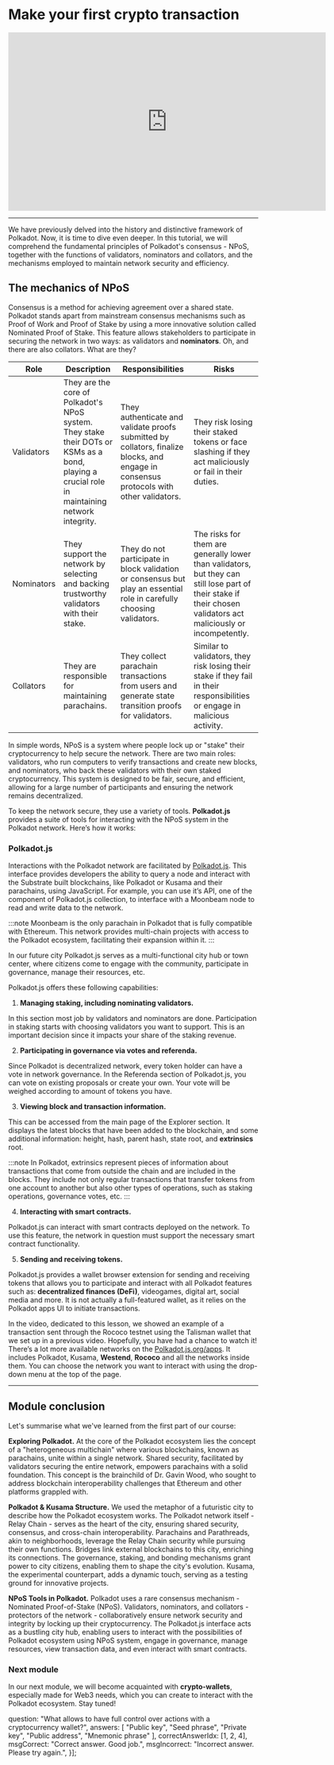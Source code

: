 # Make your first crypto transaction

<center>
<iframe width="640" height="360"
    src="https://www.youtube.com/embed/B624H4K1Fzc?fs=2&autoplay=0" frameborder="0"
    allow="fullscreen; accelerometer; autoplay; clipboard-write; encrypted-media; gyroscope; picture-in-picture" allowfullscreen></iframe>
</center>
<hr/>

We have previously delved into the history and distinctive framework of Polkadot. Now, it is time to dive even deeper. In this tutorial, we will comprehend the fundamental principles of Polkadot's consensus - NPoS, together with the functions of validators, nominators and collators, and the mechanisms employed to maintain network security and efficiency.

## **The mechanics of NPoS**


Consensus is a method for achieving agreement over a shared state. Polkadot stands apart from mainstream consensus mechanisms such as Proof of Work and Proof of Stake by using a more innovative solution called Nominated Proof of Stake. This feature allows stakeholders to participate in securing the network in two ways: as validators and **nominators**. Oh, and there are also collators. What are they?

| Role | Description | Responsibilities | Risks |
| --- | --- | --- | --- |
| Validators | They are the core of Polkadot's NPoS system. They stake their DOTs or KSMs as a bond, playing a crucial role in maintaining network integrity. | They authenticate and validate proofs submitted by collators, finalize blocks, and engage in consensus protocols with other validators. | They risk losing their staked tokens or face slashing if they act maliciously or fail in their duties. |
| Nominators | They support the network by selecting and backing trustworthy validators with their stake. | They do not participate in block validation or consensus but play an essential role in carefully choosing validators. | The risks for them are generally lower than validators, but they can still lose part of their stake if their chosen validators act maliciously or incompetently. |
| Collators | They are responsible for maintaining parachains. | They collect parachain transactions from users and generate state transition proofs for validators. | Similar to validators, they risk losing their stake if they fail in their responsibilities or engage in malicious activity. |

In simple words, NPoS is a system where people lock up or "stake" their cryptocurrency to help secure the network. There are two main roles: validators, who run computers to verify transactions and create new blocks, and nominators, who back these validators with their own staked cryptocurrency. This system is designed to be fair, secure, and efficient, allowing for a large number of participants and ensuring the network remains decentralized.

To keep the network secure, they use a variety of tools. **Polkadot.js** provides a suite of tools for interacting with the NPoS system in the Polkadot network. Here’s how it works:

### Polkadot.js

Interactions with the Polkadot network are facilitated by [Polkadot.js](https://polkadot.js.org/). This interface provides developers the ability to query a node and interact with the Substrate built blockchains, like Polkadot or Kusama and their parachains, using JavaScript. For example, you can use it’s API, one of the component of Polkadot.js collection, to interface with a Moonbeam node to read and write data to the network.


:::note
Moonbeam is the only parachain in Polkadot that is fully compatible with Ethereum. This network provides multi-chain projects with access to the Polkadot ecosystem, facilitating their expansion within it.
:::

In our future city Polkadot.js serves as a multi-functional city hub or town center, where citizens come to engage with the community, participate in governance, manage their resources, etc.

Polkadot.js offers these following capabilities:

1. **Managing staking, including nominating validators.**

In this section most job by validators and nominators are done. Participation in staking starts with choosing validators you want to support. This is an important decision since it impacts your share of the staking revenue.

2. **Participating in governance via votes and referenda.**

Since Polkadot is decentralized network, every token holder can have a vote in network governance. In the Referenda section of Polkadot.js, you can vote on existing proposals or create your own. Your vote will be weighed according to amount of tokens you have.

3. **Viewing block and transaction information.**

This can be accessed from the main page of the Explorer section. It displays the latest blocks that have been added to the blockchain, and some additional information: height, hash, parent hash, state root, and **extrinsics** root.

:::note
In Polkadot, extrinsics represent pieces of information about transactions that come from outside the chain and are included in the blocks. They include not only regular transactions that transfer tokens from one account to another but also other types of operations, such as staking operations, governance votes, etc.
:::

4. **Interacting with smart contracts.**

Polkadot.js can interact with smart contracts deployed on the network. To use this feature, the network in question must support the necessary smart contract functionality.

5. **Sending and receiving tokens.**

Polkadot.js provides a wallet browser extension for sending and receiving tokens that allows you to participate and interact with all Polkadot features such as: **decentralized finances (DeFi)**, videogames, digital art, social media and more. It is not actually a full-featured wallet, as it relies on the Polkadot apps UI to initiate transactions.

In the video, dedicated to this lesson, we showed an example of a transaction sent through the Rococo testnet using the Talisman wallet that we set up in a previous video. Hopefully, you have had a chance to watch it! There’s a lot more available networks on the [Polkadot.js.org/apps](http://Polkadot.js.org/apps). It includes Polkadot, Kusama, **Westend**, **Rococo** and all the networks inside them. You can choose the network you want to interact with using the drop-down menu at the top of the page.

<hr/>

## **Module conclusion**

Let's summarise what we've learned from the first part of our course:

**Exploring Polkadot.** At the core of the Polkadot ecosystem lies the concept of a "heterogeneous multichain" where various blockchains, known as parachains, unite within a single network. Shared security, facilitated by validators securing the entire network, empowers parachains with a solid foundation. This concept is the brainchild of Dr. Gavin Wood, who sought to address blockchain interoperability challenges that Ethereum and other platforms grappled with.

**Polkadot & Kusama Structure.** We used the metaphor of a futuristic city to describe how the Polkadot ecosystem works. The Polkadot network itself - Relay Chain - serves as the heart of the city, ensuring shared security, consensus, and cross-chain interoperability. Parachains and Parathreads, akin to neighborhoods, leverage the Relay Chain security while pursuing their own functions. Bridges link external blockchains to this city, enriching its connections. The governance, staking, and bonding mechanisms grant power to city citizens, enabling them to shape the city's evolution. Kusama, the experimental counterpart, adds a dynamic touch, serving as a testing ground for innovative projects.

**NPoS Tools in Polkadot.** Polkadot uses a rare consensus mechanism - Nominated Proof-of-Stake (NPoS). Validators, nominators, and collators - protectors of the network -  collaboratively ensure network security and integrity by locking up their cryptocurrency. The Polkadot.js interface acts as a bustling city hub, enabling users to interact with the possibilities of Polkadot ecosystem using NPoS system, engage in governance, manage resources, view transaction data, and even interact with smart contracts.

### Next module

In our next module, we will become acquainted with **crypto-wallets**, especially made for Web3 needs, which you can create to interact with the Polkadot ecosystem. Stay tuned!


  question: "What allows to have full control over actions with a cryptocurrency wallet?",
  answers: [
    "Public key",
    "Seed phrase",
    "Private key",
    "Public address",
    "Mnemonic phrase"
  ],
  correctAnswerIdx: [1, 2, 4],
  msgCorrect: "Correct answer. Good job.",
  msgIncorrect: "Incorrect answer. Please try again.",
}];


<Quiz quizItem={questions[0]} />
